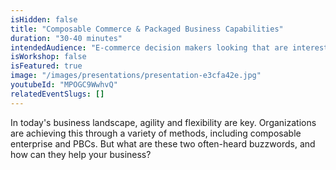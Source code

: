 ```yaml
---
isHidden: false
title: "Composable Commerce & Packaged Business Capabilities"
duration: "30-40 minutes"
intendedAudience: "E-commerce decision makers looking that are interested in exploring modern commerce platform options."
isWorkshop: false
isFeatured: true
image: "/images/presentations/presentation-e3cfa42e.jpg"
youtubeId: "MPOGC9WwhvQ"
relatedEventSlugs: []
---
```


In today's business landscape, agility and flexibility are key. Organizations are achieving this through a variety of methods, including composable enterprise and PBCs. But what are these two often-heard buzzwords, and how can they help your business?
